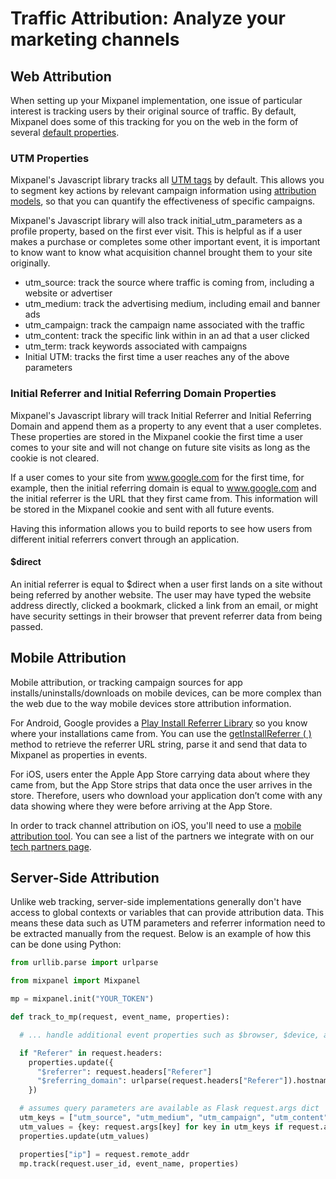 # Traffic Attribution: Analyze your marketing channels

## Web Attribution

When setting up your Mixpanel implementation, one issue of particular interest is tracking users by their original source of traffic. By default, Mixpanel does some of this tracking for you on the web in the form of several [default properties](/docs/data-structure/property-reference).

### UTM Properties

Mixpanel's Javascript library tracks all [UTM tags](/docs/tracking-methods/sdks/javascript#tracking-utm-parameters) by default. This allows you to segment key actions by relevant campaign information using [attribution models](/docs/features/attribution), so that you can quantify the effectiveness of specific campaigns.

Mixpanel's Javascript library will also track initial_utm_parameters as a profile property, based on the first ever visit. This is helpful as if a user makes a purchase or completes some other important event, it is important to know want to know what acquisition channel brought them to your site originally.

- utm_source: track the source where traffic is coming from, including a website or advertiser
- utm_medium: track the advertising medium, including email and banner ads
- utm_campaign: track the campaign name associated with the traffic
- utm_content: track the specific link within in an ad that a user clicked
- utm_term: track keywords associated with campaigns
- Initial UTM: tracks the first time a user reaches any of the above parameters

### Initial Referrer and Initial Referring Domain Properties

Mixpanel's Javascript library will track Initial Referrer and Initial Referring Domain and append them as a property to any event that a user completes. These properties are stored in the Mixpanel cookie the first time a user comes to your site and will not change on future site visits as long as the cookie is not cleared.

If a user comes to your site from www.google.com for the first time, for example, then the initial referring domain is equal to www.google.com and the initial referrer is the URL that they first came from. This information will be stored in the Mixpanel cookie and sent with all future events.

Having this information allows you to build reports to see how users from different initial referrers convert through an application.

#### $direct

An initial referrer is equal to $direct when a user first lands on a site without being referred by another website. The user may have typed the website address directly, clicked a bookmark, clicked a link from an email, or might have security settings in their browser that prevent referrer data from being passed.

## Mobile Attribution

Mobile attribution, or tracking campaign sources for app installs/uninstalls/downloads on mobile devices, can be more complex than the web due to the way mobile devices store attribution information.

For Android, Google provides a [Play Install Referrer Library](https://developer.android.com/google/play/installreferrer/library) so you know where your installations came from. You can use the [getInstallReferrer ( )](https://developer.android.com/reference/com/android/installreferrer/api/ReferrerDetails#getinstallreferrer) method to retrieve the referrer URL string, parse it and send that data to Mixpanel as properties in events.

For iOS, users enter the Apple App Store carrying data about where they came from, but the App Store strips that data once the user arrives in the store. Therefore, users who download your application don’t come with any data showing where they were before arriving at the App Store.

In order to track channel attribution on iOS, you'll need to use a [mobile attribution tool](/docs/tracking-methods/integrations/mobile-attribution-tracking). You can see a list of the partners we integrate with on our [tech partners page](https://mixpanel.com/partners/integrations?categories=attribution-deep-linking).

## Server-Side Attribution

Unlike web tracking, server-side implementations generally don't have access to global contexts or variables that can provide attribution data. This means these data such as UTM parameters and referrer information need to be extracted manually from the request. Below is an example of how this can be done using Python:

```python
from urllib.parse import urlparse

from mixpanel import Mixpanel

mp = mixpanel.init("YOUR_TOKEN")

def track_to_mp(request, event_name, properties):

  # ... handle additional event properties such as $browser, $device, and $os ...

  if "Referer" in request.headers:
    properties.update({
      "$referrer": request.headers["Referer"]
      "$referring_domain": urlparse(request.headers["Referer"]).hostname
    })

  # assumes query parameters are available as Flask request.args dict
  utm_keys = ["utm_source", "utm_medium", "utm_campaign", "utm_content", "utm_term"]
  utm_values = {key: request.args[key] for key in utm_keys if request.args.get(key)}
  properties.update(utm_values)

  properties["ip"] = request.remote_addr
  mp.track(request.user_id, event_name, properties)
```
